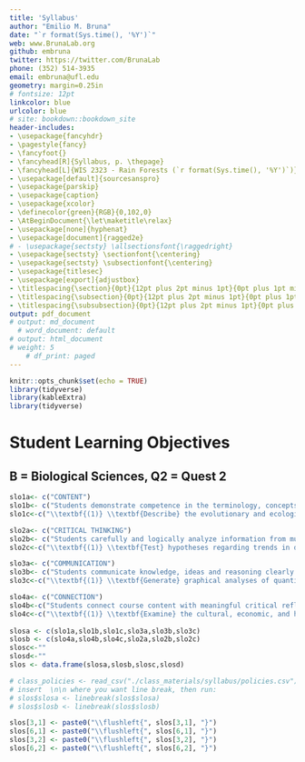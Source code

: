 ```yaml
---
title: 'Syllabus'
author: "Emilio M. Bruna"
date: "`r format(Sys.time(), '%Y')`"
web: www.BrunaLab.org
github: embruna
twitter: https://twitter.com/BrunaLab
phone: (352) 514-3935
email: embruna@ufl.edu
geometry: margin=0.25in
# fontsize: 12pt
linkcolor: blue
urlcolor: blue
# site: bookdown::bookdown_site
header-includes:
- \usepackage{fancyhdr}
- \pagestyle{fancy}
- \fancyfoot{}
- \fancyhead[R]{Syllabus, p. \thepage}
- \fancyhead[L]{WIS 2323 - Rain Forests (`r format(Sys.time(), '%Y')`)}
- \usepackage[default]{sourcesanspro}
- \usepackage{parskip}
- \usepackage{caption}
- \usepackage{xcolor}
- \definecolor{green}{RGB}{0,102,0}
- \AtBeginDocument{\let\maketitle\relax}
- \usepackage[none]{hyphenat}
- \usepackage[document]{ragged2e}
# - \usepackage{sectsty} \allsectionsfont{\raggedright}
- \usepackage{sectsty} \sectionfont{\centering}
- \usepackage{sectsty} \subsectionfont{\centering}
- \usepackage{titlesec}
- \usepackage[export]{adjustbox}
- \titlespacing{\section}{0pt}{12pt plus 2pt minus 1pt}{0pt plus 1pt minus 1pt}
- \titlespacing{\subsection}{0pt}{12pt plus 2pt minus 1pt}{0pt plus 1pt minus 1pt}
- \titlespacing{\subsubsection}{0pt}{12pt plus 2pt minus 1pt}{0pt plus 1pt minus 1pt}
output: pdf_document
# output: md_document
  # word_document: default
# output: html_document
# weight: 5
    # df_print: paged
---
```


```r
knitr::opts_chunk$set(echo = TRUE)
library(tidyverse)
library(kableExtra)
library(tidyverse)
```
\newpage

\newgeometry{left=0.5in,right=0.5in,top=0.8in,}

# Student Learning Objectives 

## B = Biological Sciences, Q2 = Quest 2

\vspace{-0.5cm}

```r
slo1a<- c("CONTENT")
slo1b<- c("Students demonstrate competence in the terminology, concepts, theories, and methodologies used within the discipline(s)")
slo1c<-c("\\textbf{(1)} \\textbf{Describe} the evolutionary and ecological factors underlying the distribution of biodiversity in tropical rain forests. \\textit{Assessments:} In-class activities, Final Project. \\textbf{(B)}. \n\n\\textbf{(2)}  \\textbf{Distinguish} (a) the different ways humans use and alter rain forests, and (b) the social, economic, and biological consequences of these activities. \\textit{Assessments:} In-class activities, Reflective Essay, Final Project. \\textbf{(B, Q2)}  \n\n\\textbf{(3)}  \\textbf{Explain} how genetics, remote sensing, computational tools, and other scientific developments have advanced research on the ecology and evolution of rain forest biota. \\textit{Assessments:} In-class activities, Analytic Essay. \\textbf{(B)}. \n\n\\textbf{(4)}  \\textbf{Examine} the historical factors that have shaped cultural perceptions of rain forests. \\textit{Assessments:} In-class activities, Movie Reviews, Final project. \\textbf{(Q2)}.  \n\n\\textbf{(5)}  \\textbf{Analyze} how narratives about rain forests are reflected in different types of contemporary cultural expression. \\textit{Assessments:} In-class activities, Movie Reviews, Final project. \\textbf{(Q2)}.  \n\n\\textbf{(6)}  \\textbf{Distinguish} between the primary drivers of forest loss and how they vary geographically. \\textit{Assessments:} In-class activities, Analytic Essay. \\textbf{(B, Q2)}  \n\n\\textbf{(7)}  \\textbf{Critique} different proposed mechanisms for rain forest conservation. \\textit{Assessments:} In-class activities, Analytic Essay. \\textbf{(B, Q2)}")

slo2a<- c("CRITICAL THINKING")
slo2b<- c("Students carefully and logically analyze information from multiple perspectives and develop reasoned solutions to problems within the discipline(s).")
slo2c<-c("\\textbf{(1)} \\textbf{Test} hypotheses regarding trends in deforestation and how forest regeneration varies geographically with quantitative data on forest cover and use news stories, primary literature, and other sources to propose mechanisms responsible for the patterns observed. \\textit{Assessments:} In-class activities, Analytic Essay  \\textbf{(B, Q2)}. \n\n\\textbf{(2)} \\textbf{Analyze} qualitative data on rural-urban migration and human demographic shifts in tropical countries and assess the potential implications of the results for conservation and broader societal issues. \\textit{Assessments:} In-class activities, Analytic Essay \\textbf{(B, Q2)}. \n\n\\textbf{(3)} \\textbf{Explain} the relationship between deforestation and the global climate cycle. Compare alternative policy pathways for reducing CO2 emissions using the En-ROADS global climate simulator. \\textit{Assessments:} In-class activities, Reflective Essay \\textbf{(B, Q2)}.")

slo3a<- c("COMMUNICATION")
slo3b<- c("Students communicate knowledge, ideas and reasoning clearly and effectively in written and oral forms appropriate to the discipline(s)")
slo3c<-c("\\textbf{(1)} \\textbf{Generate} graphical analyses of quantitative data used to study rain forest biology and conservation \\textbf{(Q2, B)}. \\textit{Assessments:} In-class activities, Analytic Essay. \n\n\\textbf{(2)} \\textbf{Compose} summaries of  research on multidisciplinary questions relevant to tropical forest biology and conservation based on logical arguments \\textbf{(Q2, B)}. \\textit{Assessments:} In-class activities, Analytic Essay, Final Project. \n\n\\textbf{(3)} \\textbf{Develop} audience-specific content and materials with which to communicate an important issue related to tropical forest biology and conservation. \\textit{Assessments:} In-class activities,  Reflective Essay, Movie Reviews, Analytic Essay, Final Project \\textbf{(Q2)}.")

slo4a<- c("CONNECTION")
slo4b<-c("Students connect course content with meaningful critical reflection on their intellectual, personal, and professional development at UF and beyond.")
slo4c<-c("\\textbf{(1)} \\textbf{Examine} the cultural, economic, and historical experiences of people in rain forest countries, how this compares with our preconceived notions of the same, and the consequences of this disparity for our scientific understanding of rain forests and their conservation. \\textit{Assessments:} In-class activities, Movie Reviews, Final Project  \\textbf{(Q2)}. \n\n\\textbf{(2)} \\textbf{Assess} the feedbacks between (a) the actions of individuals, governments, and the private sector, (b) global economic, social, and political conditions, and (c) the status rain forests and the global climate cycle. \\textit{Assessments:} In-class activities, Reflective Essay, Analytic Essay \\textbf{(Q2)}. \n\n\\textbf{(3)} \\textbf{Appraise} the ubiquity of tropical forest products in daily life, the role and impact of the global commodity chains that make this possible, and the consequences of consumer behavior for forest conservation and socioeconomic sustainability. \\textit{Assessments:} In-class activities, Final Project \\textbf{(Q2)}. \n\n\\textbf{(4)} \\textbf{Analyze} the local, regional, and global ecosystem services provided by tropical rain forests, how these vary geographically, and some of the cultural and ecological factors responsible for these differences. \\textit{Assessments:} In-class activities, Reflective Essay, Analytic Essay, Final Project \\textbf{(Q2)}. \n\n\n\n")
  
slosa <- c(slo1a,slo1b,slo1c,slo3a,slo3b,slo3c)
slosb <- c(slo4a,slo4b,slo4c,slo2a,slo2b,slo2c)
slosc<-""
slosd<-""
slos <- data.frame(slosa,slosb,slosc,slosd)

# class_policies <- read_csv("./class_materials/syllabus/policies.csv")
# insert  \n\n where you want line break, then run: 
# slos$slosa <- linebreak(slos$slosa)
# slos$slosb <- linebreak(slos$slosb)

slos[3,1] <- paste0("\\flushleft{", slos[3,1], "}")
slos[6,1] <- paste0("\\flushleft{", slos[6,1], "}")
slos[3,2] <- paste0("\\flushleft{", slos[3,2], "}")
slos[6,2] <- paste0("\\flushleft{", slos[6,2], "}")
```



<!-- ```{r, echo=FALSE, out.width="10%"} -->
<!-- knitr::include_graphics("logo.png") -->
<!-- ``` -->

<!-- \begin{minipage}[t]{0.05\textwidth} -->
<!-- COL 1 \\ -->
<!-- \end{minipage} -->
<!-- \begin{minipage}[t]{0.95\textwidth} -->
<!-- COURSE AND UNIVERSITY POLICIES\\ -->
<!-- \end{minipage} -->



<!-- ```{r slos2, echo=FALSE,message = FALSE,warning=FALSE,fig.pos='H'} -->
<!-- slos %>% select(-slosc) %>%  -->
<!-- kable( -->
<!--       # digits = 2, -->
<!--       align="cc", -->
<!--       format="latex", -->
<!--       row.names = FALSE, -->
<!--       escape= F, -->
<!--       booktabs=T, -->
<!--       linesep = "", -->
<!--       # caption="Student Learning Objectives", -->
<!--       col.names = NULL -->
<!--       ) %>%  -->
<!--   kable_styling(latex_options = "HOLD_position") %>%  -->
<!--    kable_classic_2(full_width = F, -->
<!--                 # latex_options="scale_down", -->
<!--                 font_size = 10, -->
<!--                 position = "center") %>%  -->
<!--  column_spec(1, width = "25em") %>%  -->
<!-- column_spec(2, width = "25em", color = "black", background="white") %>%  -->
<!-- row_spec(c(1,4),bold=T, color = "white", background="green") %>%  -->
<!-- row_spec(c(2,5),italic =T, bold=T)   -->

<!-- # https://stackoverflow.com/questions/50118394/selecting-and-colouring-single-table-cells-with-kableextra-in-r-markdown-cell-sp -->
<!-- ``` -->


<!-- \begin{minipage}[t]{0.05\textwidth} -->
<!-- COL 1 \\ -->
<!-- \end{minipage} -->
<!-- \begin{minipage}[t]{0.95\textwidth} -->
<!-- COURSE AND UNIVERSITY POLICIES\\ -->
<!-- \end{minipage} -->

\begin{minipage}[t]{0.49\textwidth}
```r


# left[4,1] <- paste0("\\flushleft{", left[4,1], "}")
# left[8,1] <- paste0("\\flushleft{", left[8,1], "}")

left<-slos %>% select(slosc,slosa,slosd)  
kable(
  left,# digits = 2,
      align="c",
    # format="latex",
    format="html",
      row.names = FALSE,
      bottomrule = F,
      escape= F,
      booktabs=T,
      linesep = "",
      # caption="Student Learning Objectives",
      col.names = NULL
      ) %>% 
  kable_styling(latex_options = "HOLD_position") %>% 
   kable_classic_2(full_width = F,
                # latex_options="scale_down",
                font_size = 10,
                position = "left") %>%
  column_spec(1, width = "0em") %>% 
  column_spec(2, width = "25em") %>% 
column_spec(3, width = "0em") %>% 
row_spec(c(1,4),bold=T, color = "white", background="green") %>% 
row_spec(c(1), background="green") %>%
row_spec(c(2,5),italic =T, bold=T)  %>% 
  sub("\\\\toprule", "", .) %>% # Removes top line
sub("\\\\bottomrule", "", .) # remove bottom line 

# https://stackoverflow.com/questions/50118394/selecting-and-colouring-single-table-cells-with-kableextra-in-r-markdown-cell-sp

```
\end{minipage}
\begin{minipage}[t]{0.49\textwidth}

```r

right<-slos %>% select(slosc,slosb,slosd) 
kable(right,
      # digits = 2,
      align="c",
      format="latex",
      bottomrule = F,
      row.names = FALSE,
      escape= F,
      booktabs=T,
      linesep = "",
      # caption="Student Learning Objectives",
      col.names = NULL
      ) %>% 
  kable_styling(latex_options = "HOLD_position") %>% 
   kable_classic_2(full_width = F,
                # latex_options="scale_down",
                font_size = 10,
                position = "left") %>% 
column_spec(1, width = "0em") %>% 
column_spec(2, width = "25em") %>% 
  column_spec(3, width = "0em") %>% 
# column_spec(2, width = "25em", color = "black", background="white") %>% 
  row_spec(c(1), background="green") %>%
  row_spec(c(1,4),bold=T, color = "white", background="green") %>% 
  row_spec(c(1), background="green") %>%
  # column_spec(2, background="green") %>%
row_spec(c(2,5),italic =T, bold=T)  %>% 
  sub("\\\\toprule", "", .) %>% # Removes top line
sub("\\\\bottomrule", "", .) # remove bottom line 

# https://stackoverflow.com/questions/50118394/selecting-and-colouring-single-table-cells-with-kableextra-in-r-markdown-cell-sp
```

\end{minipage}
\restoregeometry
<!-- \newpage -->
<!-- ![](.\gibbon.jpeg){#id .class width=20% height=20%} -->



<!-- ```{r table2, echo=FALSE,message = FALSE,warning=FALSE} -->
<!-- policy <- c("Students Requiring Accommodation") -->
<!-- text <- c( -->
<!--   "Students with disabilities or learning barriers that would like to request academic accommodations should connect with the Disability Resource Center by visiting \\url{https://disability.ufl.edu/students/get-started/}. Please share your letter with me and discuss access needs as early as possible in the semester so that I can do whatever is necessary to ensure your participation and learning.") -->
<!-- class_policies <- data.frame(policy, text) -->
<!-- # class_policies <- read_csv("./class_materials/syllabus/policies.csv") -->

<!-- kable(class_policies, -->
<!--       # digits = 2, -->
<!--       align="cl", -->
<!--       format="latex", -->
<!--       row.names = FALSE, -->
<!--       escape= F, -->
<!--       booktabs=T, -->
<!--       linesep = "", -->
<!--       col.names = NULL -->
<!--       # caption="Graded Coursework" -->
<!--       ) %>%  -->
<!--    kable_classic_2(full_width = F, -->
<!--                 # latex_options="scale_down", -->
<!--                 font_size = 10, -->
<!--                 position = "left") %>%  -->
<!--   column_spec(1, width = "7em", color = "white", background="gray") %>%  -->
<!--   column_spec(2, width = "45em", color = "black", background="white") %>%  -->
<!--   sub("\\\\toprule", "", .) %>% # Removes top line -->
<!--   sub("\\\\bottomrule", "", .) # remove bottom line -->
<!-- ``` -->
<!-- ---  -->

<!-- ```{r table3, echo=FALSE,message = FALSE,warning=FALSE} -->

<!-- policy <- c("Students Requiring Accommodation") -->
<!-- text <- c( -->
<!--   "Students with disabilities or learning barriers that would like to request academic accommodations should connect with the Disability Resource Center by visiting \\url{https://disability.ufl.edu/students/get-started/}. Please share your letter with me and discuss access needs as early as possible in the semester so that I can do whatever is necessary to ensure your participation and learning.") -->
<!-- class_policies <- data.frame(policy, text) -->
<!-- # class_policies <- read_csv("./class_materials/syllabus/policies.csv") -->

<!-- kable(class_policies, -->
<!--       # digits = 2, -->
<!--       align="cl", -->
<!--       format="latex", -->
<!--       row.names = FALSE, -->
<!--       escape= F, -->
<!--       booktabs=T, -->
<!--       linesep = "", -->
<!--       col.names = NULL -->
<!--       # caption="Graded Coursework" -->
<!--       ) %>%  -->
<!--    kable_classic_2(full_width = F, -->
<!--                 # latex_options="scale_down", -->
<!--                 font_size = 10, -->
<!--                 position = "left") %>%  -->
<!--   column_spec(1, width = "7em", color = "white", background="gray") %>%  -->
<!--   column_spec(2, width = "45em", color = "black", background="white") %>%  -->
<!--   sub("\\\\toprule", "", .) %>% # Removes top line -->
<!--   sub("\\\\bottomrule", "", .) # remove bottom line -->
<!-- ``` -->
